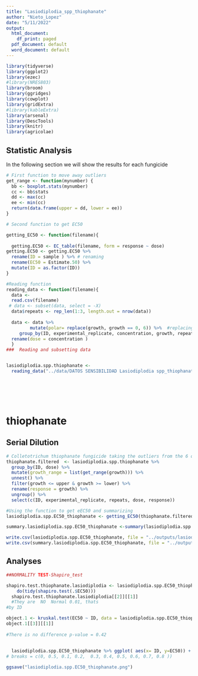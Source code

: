 ```yaml
---
title: "Lasiodiplodia_spp_thiophanate"
author: "Nieto_Lopez"
date: "5/11/2022"
output:
  html_document:
    df_print: paged
  pdf_document: default
  word_document: default
---
```

```r
library(tidyverse)
library(ggplot2)
library(ezec)
#library(NRES803)
library(broom)
library(ggridges)
library(cowplot)
library(gridExtra)
#library(kableExtra)
library(arsenal)
library(DescTools)
library(knitr)
library(agricolae)
```


##  Statistic Analysis 


In the following section we will show the results for each fungicide


```r
# First function to move away outliers
get_range <- function(mynumber) {
  bb <- boxplot.stats(mynumber)
  cc <- bb$stats
  dd <- max(cc)
  ee <- min(cc)
  return(data.frame(upper = dd, lower = ee))
}

# Second function to get EC50

getting_EC50 <- function(filename){
  
  getting.EC50 <- EC_table(filename, form = response ~ dose)
getting.EC50 <- getting.EC50 %>% 
  rename(ID = sample ) %>% # renaming
  rename(EC50 = Estimate.50) %>%
  mutate(ID = as.factor(ID))
}

```


```r
#Reading function
reading_data <- function(filename){
  data <-
  read.csv(filename)
 # data <- subset(data, select = -X)
  data$repeats <- rep_len(1:3, length.out = nrow(data))
  
  data <- data %>%
         mutate(polar= replace(growth, growth == 0, 6)) %>%  #replacing 0 cm growth for the size of plug that is 0.6
     group_by(ID, experimental_replicate, concentration, growth, repeats) %>%
  rename(dose = concentration )
  }
###  Reading and subsetting data


lasiodiplodia.spp.thiophanate <-
  reading_data("../data/DATOS SENSIBILIDAD Lasiodiplodia spp_thiophanate.csv")




 
```
# thiophanate
##  Serial Dilution
```r
# Colletotrichum thiophanate fungicide taking the outliers from the 6 observations of each one USING THE FUCTION
thiophanate.filtered  <- lasiodiplodia.spp.thiophanate %>%
  group_by(ID, dose) %>%
  mutate(growth_range = list(get_range(growth))) %>%
  unnest() %>%
  filter(growth <= upper & growth >= lower) %>%
  rename(response = growth) %>%
  ungroup() %>%
  select(c(ID, experimental_replicate, repeats, dose, response))

#Using the function to get eEC50 and summarizing
lasiodiplodia.spp.EC50_thiophanate <- getting_EC50(thiophanate.filtered) 

summary.lasiodiplodia.spp.EC50_thiophanate <-summary(lasiodiplodia.spp.EC50_thiophanate)

write.csv(lasiodiplodia.spp.EC50_thiophanate, file = "../outputs/lasiodiplodia.spp.EC50_thiophanate.csv")
write.csv(summary.lasiodiplodia.spp.EC50_thiophanate, file = "../outputs/summary.lasiodiplodia.spp.EC50_thiophanate.csv")
```

## Analyses 
```r
##NORMALITY TEST-Shapiro_test

shapiro.test.thiophanate.lasiodiplodia <- lasiodiplodia.spp.EC50_thiophanate %>%
    do(tidy(shapiro.test(.$EC50)))
  shapiro.test.thiophanate.lasiodiplodia[[2]][[1]]
  #They are  NO  Normal 0.01, thats 
#by ID

object.1 <- kruskal.test(EC50 ~ ID, data = lasiodiplodia.spp.EC50_thiophanate)
object.1[[3]][[1]]
  
#There is no difference p-value = 0.42
  
  
  lasiodiplodia.spp.EC50_thiophanate %>% ggplot( aes(x= ID, y=EC50)) + geom_point() #+ expand_limits( y = c(0, 0.77)) +scale_y_continuous(
# breaks = c(0, 0.5, 0.1, 0.2,  0.3, 0.4, 0.5, 0.6, 0.7, 0.8 ))

ggsave("lasiodiplodia.spp.EC50_thiophanate.png")
  


```